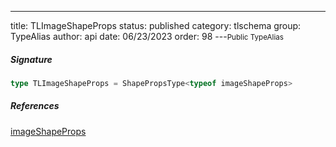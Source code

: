 ---
title: TLImageShapeProps
status: published
category: tlschema
group: TypeAlias
author: api
date: 06/23/2023
order: 98
---<Small>Public TypeAlias</Small>




##### Signature


```ts
type TLImageShapeProps = ShapePropsType<typeof imageShapeProps>
```

##### References

[imageShapeProps](/gen/tlschema/imageShapeProps-var)

